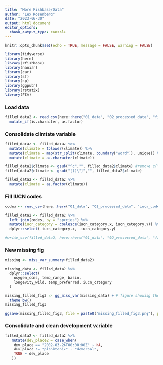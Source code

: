 ```yaml
---
title: "More Fishbase/Data"
author: "Lex Rosenberg"
date: "2023-06-30"
output: html_document
editor_options: 
  chunk_output_type: console
---
```


```r
knitr::opts_chunk$set(echo = TRUE, message = FALSE, warning = FALSE)

library(tidyverse)
library(here)
library(rfishbase)
library(naniar)
library(car)
library(sf)
library(sp)
library(ggpubr)
library(rstatix)
library(FSA)

```

### Load data

```r
filled_data2 <- read_csv(here::here("01_data", "02_processed_data", "filled_data2.csv")) %>%
  mutate_if(is.character, as.factor)
```

### Consolidate climtate variable

```r

filled_data2 <- filled_data2 %>%
  mutate(climate = tolower(climate)) %>%
  mutate(climate = map(str_split(climate, boundary("word")), unique)) %>%  #remove repeated words
  mutate(climate = as.character(climate))

filled_data2$climate <- gsub("^c","", filled_data2$climate) #remove c("")
filled_data2$climate <- gsub("[()\"]","", filled_data2$climate)

filled_data2 <- filled_data2 %>%
  mutate(climate = as.factor(climate))

```

### Fill IUCN codes

```r

codes <- read_csv(here::here("01_data", "02_processed_data", "iucn_codes.csv"))

filled_data2 <- filled_data2 %>%
  left_join(codes, by = "species") %>%
  mutate(iucn_category = coalesce(iucn_category.x, iucn_category.y)) %>%
  dplyr::select(-iucn_category.x, -iucn_category.y)

```

```r
#write_csv(filled_data2, here::here("01_data", "02_processed_data", "filled_data2.csv"))
```

### New missing fig

```r

missing <- miss_var_summary(filled_data2)

missing_data <- filled_data2 %>%
  dplyr::select(
    oxygen_cons, temp_range, basin,
    longevity_wild, temp_preferred, iucn_category
  )

missing_filled_fig3 <- gg_miss_var(missing_data) + # figure showing the missing data
  theme_bw()
missing_filled_fig3

ggsave(missing_filled_fig3, file = paste0("missing_filled_fig3.png"), path = here::here("04_figs", "missing_data"))

```

### Consolidate and clean development variable

```r

filled_data2 <- filled_data2 %>% 
   mutate(dev_place2 = case_when(
    dev_place == "2002-03-26T00:00:00Z" ~ NA,
    dev_place != "planktonic" ~ "demersal",
    TRUE ~ dev_place
   ))

```


